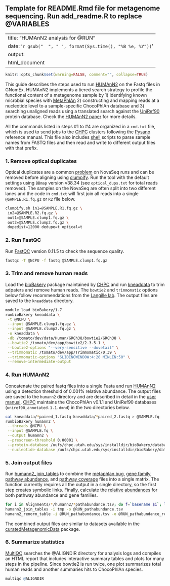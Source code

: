 ## Template for README.Rmd file for metagenome sequencing.  Run add_readme.R to replace @VARIABLES

---
title: "HUMAnN2 analysis for @RUN"
date: '`r gsub("  ", " ", format(Sys.time(), "%B %e, %Y"))`'
output:
  html_document
---

```r
knitr::opts_chunk$set(warning=FALSE, comment="", collapse=TRUE)
```

This guide describes the steps used to run [HUMAnN2] on the Fastq files in
GNomEx. HUMAnN2 implements a tiered search strategy to profile the functional
content of a metagenome sample by 1) identifying known microbial species with [MetaPhlAn]
2) constructing and mapping reads at a nucleotide level to a sample-specific ChocoPhlAn database
and 3) searching unaligned reads using a translated search against the [UniRef90] protein database.
Check the [HUMAnN2 paper] for more details.

All the commands listed in steps #1 to #4 are organized in a `cmd.txt` file,
which is used to send jobs to the [CHPC] clusters following the [Pysano]
reference manual.  This file also includes [shell] scripts to parse sample names
from FASTQ files and then read and write to different output files with that
prefix.


### 1. Remove optical duplicates

Optical duplicates are a common [problem] on NovaSeq runs and can be removed
before aligning using [clumpify].  Run the tool with the default settings using
`BBmap` version v38.34 (see `optical_dups.txt` for total reads removed).
The samples on the NovaSeq are often split into two different lanes and the code in
`cmd.txt` will first join all reads into a single `@SAMPLE.R1.fq.gz` or `R2` file below.


```bash
clumpify.sh in1=@SAMPLE.R1.fq.gz \
 in2=@SAMPLE.R2.fq.gz \
 out1=@SAMPLE.clump1.fq.gz \
 out2=@SAMPLE.clump2.fq.gz \
 dupedist=12000 dedupe=t optical=t
```

### 2. Run FastQC

Run [FastQC] version 0.11.5 to check the sequence quality.

```bash
fastqc -T @NCPU -f fastq @SAMPLE.clump1.fq.gz
```


### 3. Trim and remove human reads

Load the [bioBakery] package maintained by [CHPC] and run [kneaddata] to trim
adpaters and remove human reads. The `bowtie2` and `trimmomatic` options below follow
recommendations from the [Langille lab].  The output files are saved to the
`kneaddata` directory.

```bash
module load bioBakery/1.7
runbioBakery kneaddata \
 -t @NCPU \
 --input @SAMPLE.clump1.fq.gz \
 --input @SAMPLE.clump2.fq.gz \
 -o kneaddata \
 -db /tomato/dev/data/Human/GRCh38/bowtie2/GRCh38 \
 --bowtie2 /tomato/dev/app/bowtie2/2.3.5.1 \
 --bowtie2-options "--very-sensitive --dovetail" \
 --trimmomatic /tomato/dev/app/Trimmomatic/0.39 \
 --trimmomatic-options "SLIDINGWINDOW:4:20 MINLEN:50" \
 --remove-intermediate-output
```


### 4. Run HUMAnN2


Concatenate the paired fastq files into a single Fasta and run  [HUMAnN2] using
a detection threshold of 0.001% relative abundance.  The output
files are saved to the `humann2` directory and are described in detail in the  [user
manual]. [CHPC] maintains the ChocoPhlAn v0.1.1 and UniRef90
 databases (`uniref90_annotated.1.1.dmnd`) in the two directories below.


```bash
cat kneaddata/*paired_1.fastq kneaddata/*paired_2.fastq > @SAMPLE.fq
runbioBakery humann2 \
 --threads @NCPU \
 --input @SAMPLE.fq \
 --output humann2 \
 --prescreen-threshold 0.00001 \
 --protein-database /uufs/chpc.utah.edu/sys/installdir/bioBakery/databases/uniref \
 --nucleotide-database /uufs/chpc.utah.edu/sys/installdir/bioBakery/databases/chocophlan
```


### 5. Join output files

Run [humann2_join_tables] to combine the [metaphlan bug], [gene family],
[pathway abundance], and [pathway coverage] files into a single matrix. The
function currently requires all the output in a single directory, so the first
step creates symbolic links. Finally, calculate the [relative abundances]
for both pathway abundance and gene families.

```bash
for i in Alignments/*/humann2/*pathabundance.tsv; do f=`basename $i`; ln -s $i tmp/$f; done
humann2_join_tables -i tmp -o @RUN_pathabundance.tsv
humann2_renorm_table -i @RUN_pathabundance.tsv -o @RUN_pathabundance_relab.tsv --units relab
```

The combined output files are similar to datasets available in the [curatedMetagenomicData] package.


### 6. Summarize statistics

[MultiQC] searches the @ALIGNDIR directory for analysis logs and compiles an
HTML report that includes interactive summary tables and plots for many steps in the pipeline.
Since bowtie2 is run twice, one plot summarizes total human reads and another
summaries hits to ChocoPhlAn species.

```r
multiqc @ALIGNDIR
```



<br>

[MetaPhlAn]: http://huttenhower.sph.harvard.edu/metaphlan
[HUMAnN2 paper]: https://www.ncbi.nlm.nih.gov/pmc/articles/PMC6235447/
[problem]: https://sequencing.qcfail.com/articles/illumina-patterned-flow-cells-generate-duplicated-sequences/
[clumpify]: https://jgi.doe.gov/data-and-tools/bbtools/bb-tools-user-guide/clumpify-guide/
[UniRef90]: https://www.uniprot.org/help/uniref
[user manual]: https://bitbucket.org/biobakery/humann2/wiki/Home#markdown-header-output-files
[curatedMetagenomicData]: http://bioconductor.org/packages/release/data/experiment/html/curatedMetagenomicData.html
[kneaddata]: http://huttenhower.sph.harvard.edu/kneaddata
[bioBakery]: https://bitbucket.org/biobakery/biobakery/wiki/Home
[Langille lab]: https://github.com/LangilleLab/microbiome_helper/wiki/Metagenomics-standard-operating-procedure-v2
[metaphlan bug]: https://bitbucket.org/biobakery/humann2/wiki/Home#markdown-header-7-metaphlan2-bugs-list
[gene family]: https://bitbucket.org/biobakery/humann2/wiki/Home#markdown-header-1-gene-families-file
[pathway abundance]: https://bitbucket.org/biobakery/humann2/wiki/Home#markdown-header-2-pathway-abundance-file
[pathway coverage]: https://bitbucket.org/biobakery/humann2/wiki/Home#markdown-header-3-pathway-coverage-file
[humann2_join_tables]: https://bitbucket.org/biobakery/humann2/wiki/Home#markdown-header-humann2_join_tables
[relative abundances]: https://bitbucket.org/biobakery/humann2/wiki/Home#markdown-header-humann2_renorm_table
[HUMAnN2]: http://huttenhower.sph.harvard.edu/humann2
[MultiQC]: http://multiqc.info/
[FastQC]: http://www.bioinformatics.babraham.ac.uk/projects/fastqc/
[Pysano]: https://uofuhealth.utah.edu/huntsman/shared-resources/gba/bioinformatics/infrastructure/pysano.php
[CHPC]: https://www.chpc.utah.edu/
[shell]: http://tldp.org/LDP/abs/html/index.html
